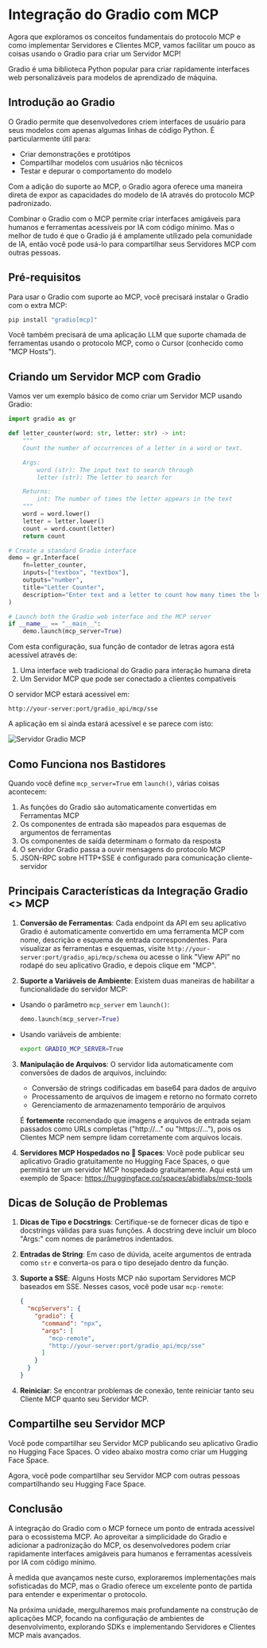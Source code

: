 # Integração do Gradio com MCP

Agora que exploramos os conceitos fundamentais do protocolo MCP e como implementar Servidores e Clientes MCP, vamos facilitar um pouco as coisas usando o Gradio para criar um Servidor MCP!

<Tip>

Gradio é uma biblioteca Python popular para criar rapidamente interfaces web personalizáveis para modelos de aprendizado de máquina.

</Tip>

## Introdução ao Gradio

O Gradio permite que desenvolvedores criem interfaces de usuário para seus modelos com apenas algumas linhas de código Python. É particularmente útil para:

- Criar demonstrações e protótipos
- Compartilhar modelos com usuários não técnicos
- Testar e depurar o comportamento do modelo

Com a adição do suporte ao MCP, o Gradio agora oferece uma maneira direta de expor as capacidades do modelo de IA através do protocolo MCP padronizado.

Combinar o Gradio com o MCP permite criar interfaces amigáveis para humanos e ferramentas acessíveis por IA com código mínimo. Mas o melhor de tudo é que o Gradio já é amplamente utilizado pela comunidade de IA, então você pode usá-lo para compartilhar seus Servidores MCP com outras pessoas.

## Pré-requisitos

Para usar o Gradio com suporte ao MCP, você precisará instalar o Gradio com o extra MCP:

```bash
pip install "gradio[mcp]"
```

Você também precisará de uma aplicação LLM que suporte chamada de ferramentas usando o protocolo MCP, como o Cursor (conhecido como "MCP Hosts").

## Criando um Servidor MCP com Gradio

Vamos ver um exemplo básico de como criar um Servidor MCP usando Gradio:

```python
import gradio as gr

def letter_counter(word: str, letter: str) -> int:
    """
    Count the number of occurrences of a letter in a word or text.

    Args:
        word (str): The input text to search through
        letter (str): The letter to search for

    Returns:
        int: The number of times the letter appears in the text
    """
    word = word.lower()
    letter = letter.lower()
    count = word.count(letter)
    return count

# Create a standard Gradio interface
demo = gr.Interface(
    fn=letter_counter,
    inputs=["textbox", "textbox"],
    outputs="number",
    title="Letter Counter",
    description="Enter text and a letter to count how many times the letter appears in the text."
)

# Launch both the Gradio web interface and the MCP server
if __name__ == "__main__":
    demo.launch(mcp_server=True)
```

Com esta configuração, sua função de contador de letras agora está acessível através de:

1. Uma interface web tradicional do Gradio para interação humana direta
2. Um Servidor MCP que pode ser conectado a clientes compatíveis

O servidor MCP estará acessível em:
```
http://your-server:port/gradio_api/mcp/sse
```

A aplicação em si ainda estará acessível e se parece com isto:

![Servidor Gradio MCP](https://huggingface.co/datasets/mcp-course/images/resolve/main/unit1/7.png)

## Como Funciona nos Bastidores

Quando você define `mcp_server=True` em `launch()`, várias coisas acontecem:

1. As funções do Gradio são automaticamente convertidas em Ferramentas MCP
2. Os componentes de entrada são mapeados para esquemas de argumentos de ferramentas
3. Os componentes de saída determinam o formato da resposta
4. O servidor Gradio passa a ouvir mensagens do protocolo MCP
5. JSON-RPC sobre HTTP+SSE é configurado para comunicação cliente-servidor

## Principais Características da Integração Gradio <> MCP

1. **Conversão de Ferramentas**: Cada endpoint da API em seu aplicativo Gradio é automaticamente convertido em uma ferramenta MCP com nome, descrição e esquema de entrada correspondentes. Para visualizar as ferramentas e esquemas, visite `http://your-server:port/gradio_api/mcp/schema` ou acesse o link "View API" no rodapé do seu aplicativo Gradio, e depois clique em "MCP".

2. **Suporte a Variáveis de Ambiente**: Existem duas maneiras de habilitar a funcionalidade do servidor MCP:
- Usando o parâmetro `mcp_server` em `launch()`:
  ```python
  demo.launch(mcp_server=True)
  ```
- Usando variáveis de ambiente:
  ```bash
  export GRADIO_MCP_SERVER=True
  ```

3. **Manipulação de Arquivos**: O servidor lida automaticamente com conversões de dados de arquivos, incluindo:
   - Conversão de strings codificadas em base64 para dados de arquivo
   - Processamento de arquivos de imagem e retorno no formato correto
   - Gerenciamento de armazenamento temporário de arquivos

   É **fortemente** recomendado que imagens e arquivos de entrada sejam passados como URLs completas ("http://..." ou "https://..."), pois os Clientes MCP nem sempre lidam corretamente com arquivos locais.

4. **Servidores MCP Hospedados no 🤗 Spaces**: Você pode publicar seu aplicativo Gradio gratuitamente no Hugging Face Spaces, o que permitirá ter um servidor MCP hospedado gratuitamente. Aqui está um exemplo de Space: https://huggingface.co/spaces/abidlabs/mcp-tools

## Dicas de Solução de Problemas

1. **Dicas de Tipo e Docstrings**: Certifique-se de fornecer dicas de tipo e docstrings válidas para suas funções. A docstring deve incluir um bloco "Args:" com nomes de parâmetros indentados.

2. **Entradas de String**: Em caso de dúvida, aceite argumentos de entrada como `str` e converta-os para o tipo desejado dentro da função.

3. **Suporte a SSE**: Alguns Hosts MCP não suportam Servidores MCP baseados em SSE. Nesses casos, você pode usar `mcp-remote`:
   ```json
   {
     "mcpServers": {
       "gradio": {
         "command": "npx",
         "args": [
           "mcp-remote",
           "http://your-server:port/gradio_api/mcp/sse"
         ]
       }
     }
   }
   ```

4. **Reiniciar**: Se encontrar problemas de conexão, tente reiniciar tanto seu Cliente MCP quanto seu Servidor MCP.

## Compartilhe seu Servidor MCP

Você pode compartilhar seu Servidor MCP publicando seu aplicativo Gradio no Hugging Face Spaces. O vídeo abaixo mostra como criar um Hugging Face Space.

<Youtube id="3bSVKNKb_PY" />

Agora, você pode compartilhar seu Servidor MCP com outras pessoas compartilhando seu Hugging Face Space.

## Conclusão

A integração do Gradio com o MCP fornece um ponto de entrada acessível para o ecossistema MCP. Ao aproveitar a simplicidade do Gradio e adicionar a padronização do MCP, os desenvolvedores podem criar rapidamente interfaces amigáveis para humanos e ferramentas acessíveis por IA com código mínimo.

À medida que avançamos neste curso, exploraremos implementações mais sofisticadas do MCP, mas o Gradio oferece um excelente ponto de partida para entender e experimentar o protocolo.

Na próxima unidade, mergulharemos mais profundamente na construção de aplicações MCP, focando na configuração de ambientes de desenvolvimento, explorando SDKs e implementando Servidores e Clientes MCP mais avançados.
